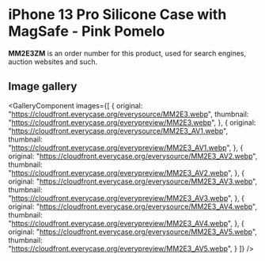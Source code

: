 
# iPhone 13 Pro Silicone Case with MagSafe - Pink Pomelo

<Callout type='info' emoji='👉🏻'>**MM2E3ZM** is an order number for this product, used for search engines, auction websites and such.</Callout>

## Image gallery

<GalleryComponent
    images={[
      {
        original: "https://cloudfront.everycase.org/everysource/MM2E3.webp",
        thumbnail: "https://cloudfront.everycase.org/everypreview/MM2E3.webp",
      },
      {
        original: "https://cloudfront.everycase.org/everysource/MM2E3_AV1.webp",
        thumbnail: "https://cloudfront.everycase.org/everypreview/MM2E3_AV1.webp",
      },
      {
        original: "https://cloudfront.everycase.org/everysource/MM2E3_AV2.webp",
        thumbnail: "https://cloudfront.everycase.org/everypreview/MM2E3_AV2.webp",
      },
      {
        original: "https://cloudfront.everycase.org/everysource/MM2E3_AV3.webp",
        thumbnail: "https://cloudfront.everycase.org/everypreview/MM2E3_AV3.webp",
      },
      {
        original: "https://cloudfront.everycase.org/everysource/MM2E3_AV4.webp",
        thumbnail: "https://cloudfront.everycase.org/everypreview/MM2E3_AV4.webp",
      },
      {
        original: "https://cloudfront.everycase.org/everysource/MM2E3_AV5.webp",
        thumbnail: "https://cloudfront.everycase.org/everypreview/MM2E3_AV5.webp",
      }
    ]}
  />
